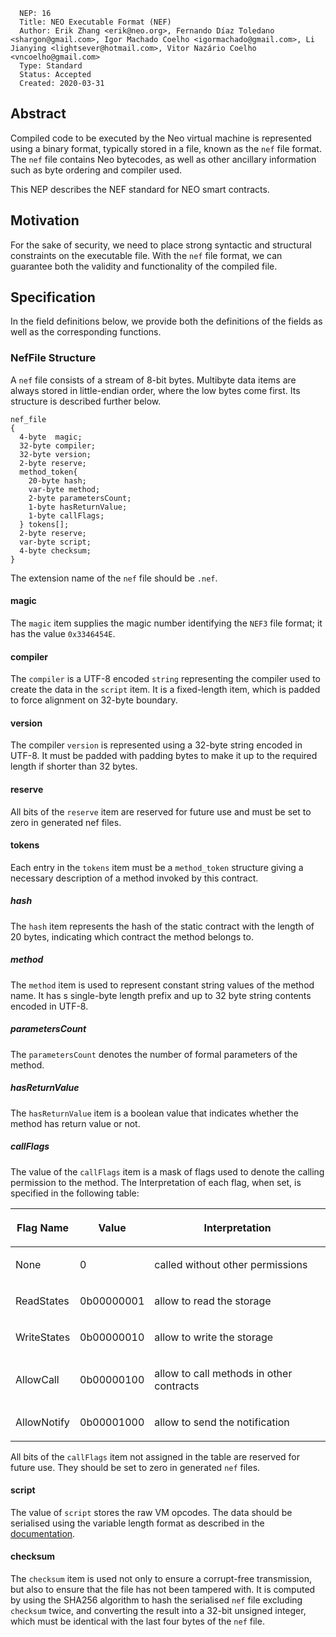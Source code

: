 <pre>
  NEP: 16
  Title: NEO Executable Format (NEF)
  Author: Erik Zhang <erik@neo.org>, Fernando Díaz Toledano <shargon@gmail.com>, Igor Machado Coelho <igormachado@gmail.com>, Li Jianying <lightsever@hotmail.com>, Vitor Nazário Coelho <vncoelho@gmail.com>
  Type: Standard
  Status: Accepted
  Created: 2020-03-31
</pre>

==Abstract==

Compiled code to be executed by the Neo virtual machine is represented using a binary format, typically stored in a file, known as the <code>nef</code> file format. The <code>nef</code> file contains Neo bytecodes, as well as other ancillary information such as byte ordering and compiler used.

This NEP describes the NEF standard for NEO smart contracts.

==Motivation==

For the sake of security, we need to place strong syntactic and structural constraints on the executable file. With the <code>nef</code> file format, we can guarantee both the validity and functionality of the compiled file.

==Specification==

In the field definitions below, we provide both the definitions of the fields as well as the corresponding functions.

===NefFile Structure===

A <code>nef</code> file consists of a stream of 8-bit bytes. Multibyte data items are always stored in little-endian order, where the low bytes come first. Its structure is described further below.

<pre>
nef_file
{
  4-byte  magic;
  32-byte compiler;
  32-byte version;
  2-byte reserve;
  method_token{
    20-byte hash;
    var-byte method;
    2-byte parametersCount;
    1-byte hasReturnValue;
    1-byte callFlags;
  } tokens[];
  2-byte reserve;
  var-byte script;
  4-byte checksum;
}
</pre>

The extension name of the <code>nef</code> file should be <code>.nef</code>.

====magic====

The <code>magic</code> item supplies the magic number identifying the <code>NEF3</code> file format; it has the value <code>0x3346454E</code>.

====compiler====

The <code>compiler</code> is a UTF-8 encoded <code>string</code> representing the compiler used to create the data in the <code>script</code> item. It is a fixed-length item, which is padded to force alignment on 32-byte boundary.

====version====

The compiler <code>version</code> is represented using a 32-byte string encoded in UTF-8. It must be padded with padding bytes to make it up to the required length if shorter than 32 bytes.

====reserve====

All bits of the <code>reserve</code> item are reserved for future use and must be set to zero in generated nef files.

====tokens====

Each entry in the <code>tokens</code> item must be a <code>method_token</code> structure giving a necessary description of a method invoked by this contract.

=====hash=====

The <code>hash</code> item represents the hash of the static contract with the length of 20 bytes, indicating which contract the method belongs to.

=====method=====

The <code>method</code> item is used to represent constant string values of the method name. It has s single-byte length prefix and up to 32 byte string contents encoded in UTF-8.
=====parametersCount=====

The <code>parametersCount</code> denotes the number of formal parameters of the method.

=====hasReturnValue=====

The <code>hasReturnValue</code> item is a boolean value that indicates whether the method has return value or not.

=====callFlags=====

The value of the <code>callFlags</code> item is a mask of flags used to denote the calling permission to the method. The Interpretation of each flag, when set, is specified in the following table:

{|
!Flag Name !!Value !!Interpretation
|-
| None || 0 || called without other permissions
|-
| ReadStates || 0b00000001 || allow to read the storage 
|-
| WriteStates || 0b00000010 || allow to write the storage
|-
| AllowCall || 0b00000100 || allow to call methods in other contracts
|-
| AllowNotify || 0b00001000 || allow to send the notification
|}

All bits of the <code>callFlags</code> item not assigned in the table are reserved for future use. They should be set to zero in generated <code>nef</code> files.

====script====

The value of <code>script</code> stores the raw VM opcodes. The data should be serialised using the variable length format as described in the [https://docs.neo.org/developerguide/en/articles/conventions.html#variable-length-types documentation].

====checksum====

The <code>checksum</code> item is used not only to ensure a corrupt-free transmission, but also to ensure that the file has not been tampered with. It is computed by using the SHA256 algorithm to hash the serialised <code>nef</code> file excluding <code>checksum</code> twice, and converting the result into a 32-bit unsigned integer, which must be identical with the last four bytes of the <code>nef</code> file.
